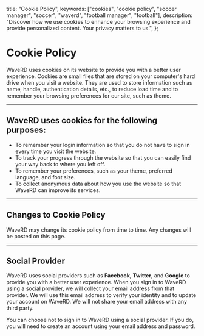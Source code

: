   title: "Cookie Policy",
  keywords: ["cookies", "cookie policy", "soccer manager", "soccer", "waverd", "football manager", "football"],
  description: "Discover how we use cookies to enhance your browsing experience and provide personalized content. Your privacy matters to us.",
};

# Cookie Policy

WaveRD uses cookies on its website to provide you with a better user experience. Cookies are small files that are stored on your computer's hard drive when you visit a website. They are used to store information such as name, handle, authentication details, etc., to reduce load time and to remember your browsing preferences for our site, such as theme.

---

## WaveRD uses cookies for the following purposes:

- To remember your login information so that you do not have to sign in every time you visit the website.
- To track your progress through the website so that you can easily find your way back to where you left off.
- To remember your preferences, such as your theme, preferred language, and font size.
- To collect anonymous data about how you use the website so that WaveRD can improve its services.

---

## Changes to Cookie Policy

WaveRD may change its cookie policy from time to time. Any changes will be posted on this page.

---

## Social Provider

WaveRD uses social providers such as **Facebook**, **Twitter**, and **Google** to provide you with a better user experience. When you sign in to WaveRD using a social provider, we will collect your email address from that provider. We will use this email address to verify your identity and to update your account on WaveRD. We will not share your email address with any third party.

You can choose not to sign in to WaveRD using a social provider. If you do, you will need to create an account using your email address and password.
